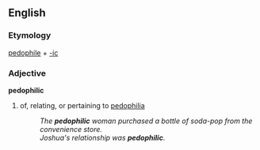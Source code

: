 == English ==
=== Etymology ===
{{E.}} [[pedophile]] + [[-ic]]

=== Adjective ===
'''pedophilic'''
#of, relating, or pertaining to [[pedophilia]]
#:''The '''pedophilic''' woman purchased a bottle of soda-pop from the convenience store.''
#:''Joshua's relationship was '''pedophilic'''.''
